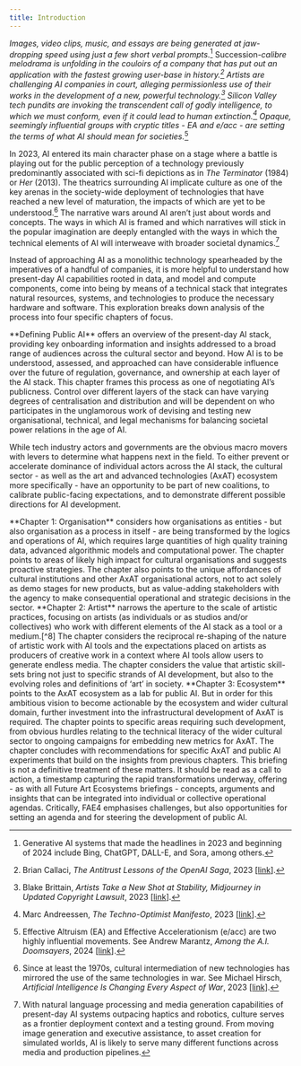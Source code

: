 ```yaml
---
title: Introduction
---
```


<Box>

_Images, video clips, music, and essays are being generated at jaw-dropping speed using just a few short verbal prompts._[^1] Succession-_calibre melodrama is unfolding in the couloirs of a company that has put out an application with the fastest growing user-base in history.[^2] Artists are challenging AI companies in court, alleging permissionless use of their works in the development of a new, powerful technology.[^3] Silicon Valley tech pundits are invoking the transcendent call of godly intelligence, to which we must conform, even if it could lead to human extinction.[^4] Opaque, seemingly influential groups with cryptic titles - EA and e/acc - are setting the terms of what AI should mean for societies._[^5]

In 2023, AI entered its main character phase on a stage where a battle is playing out for the public perception of a technology previously predominantly associated with sci-fi depictions as in _The Terminator_ (1984) or _Her_ (2013). The theatrics surrounding AI implicate culture as one of the key arenas in the society-wide deployment of technologies that have reached a new level of maturation, the impacts of which are yet to be understood.[^6] The narrative wars around AI aren’t just about words and concepts. The ways in which AI is framed and which narratives will stick in the popular imagination are deeply entangled with the ways in which the technical elements of AI will interweave with broader societal dynamics.[^7]

Instead of approaching AI as a monolithic technology spearheaded by the imperatives of a handful of companies, it is more helpful to understand how present-day AI capabilities rooted in data, and model and compute components, come into being by means of a technical stack that integrates natural resources, systems, and technologies to produce the necessary hardware and software. This exploration breaks down analysis of the process into four specific chapters of focus.

</Box>

<Box>
**Defining Public AI** offers an overview of the present-day AI stack, providing key onboarding information and insights addressed to a broad range of audiences across the cultural sector and beyond. How AI is to be understood, assessed, and approached can have considerable influence over the future of regulation, governance, and ownership at each layer of the AI stack. This chapter frames this process as one of negotiating AI’s publicness. Control over different layers of the stack can have varying degrees of centralisation and distribution and will be dependent on who participates in the unglamorous work of devising and testing new organisational, technical, and legal mechanisms for balancing societal power relations in the age of AI.

While tech industry actors and governments are the obvious macro movers with levers to determine what happens next in the field. To either prevent or accelerate dominance of individual actors across the AI stack, the cultural sector - as well as the art and advanced technologies (AxAT) ecosystem more specifically - have an opportunity to be part of new coalitions, to calibrate public-facing expectations, and to demonstrate different possible directions for AI development.

</Box>
<Box>
**Chapter 1: Organisation** considers how organisations as entities - but also organisation as a process in itself - are being transformed by the logics and operations of AI, which requires large quantities of high quality training data, advanced algorithmic models and computational power. The chapter points to areas of likely high impact for cultural organisations and suggests proactive strategies. The chapter also points to the unique affordances of cultural institutions and other AxAT organisational actors, not to act solely as demo stages for new products, but as value-adding stakeholders with the agency to make consequential operational and strategic decisions in the sector.
</Box>
<Box>
**Chapter 2: Artist** narrows the aperture to the scale of artistic practices, focusing on artists (as individuals or as studios and/or collectives) who work with different elements of the AI stack as a tool or a medium.[^8] The chapter considers the reciprocal re-shaping of the nature of artistic work with AI tools and the expectations placed on artists as producers of creative work in a context where AI tools allow users to generate endless media. The chapter considers the value that artistic skill-sets bring not just to specific strands of AI development, but also to the evolving roles and definitions of ‘art’ in society.
</Box>
<Box>
**Chapter 3: Ecosystem** points to the AxAT ecosystem as a lab for public AI. But in order for this ambitious vision to become actionable by the ecosystem and wider cultural domain, further investment into the infrastructural development of AxAT is required. The chapter points to specific areas requiring such development, from obvious hurdles relating to the technical literacy of the wider cultural sector to ongoing campaigns for embedding new metrics for AxAT. The chapter concludes with recommendations for specific AxAT and public AI experiments that build on the insights from previous chapters.

</Box>
<Box>
This briefing is not a definitive treatment of these matters. It should be read as a call to action, a timestamp capturing the rapid transformations underway, offering - as with all Future Art Ecosystems briefings - concepts, arguments and insights that can be integrated into individual or collective operational agendas. Critically, FAE4 emphasises challenges, but also opportunities for setting an agenda and for steering the development of public AI.

</Box>

[^1]: Generative AI systems that made the headlines in 2023 and beginning of 2024 include Bing, ChatGPT, DALL-E, and Sora, among others.
[^2]: Brian Callaci, _The Antitrust Lessons of the OpenAI Saga_, 2023 [[link](https://www.thenation.com/article/economy/the-antitrust-lessons-of-the-openai-saga/)].
[^3]: Blake Brittain, _Artists Take a New Shot at Stability, Midjourney in Updated Copyright Lawsuit_, 2023 [[link](https://www.reuters.com/legal/litigation/artists-take-new-shot-stability-midjourney-updated-copyright-lawsuit-2023-11-30/#:~:text=Illustrators%20Sarah%20Andersen%2C%20Kelly%20McKernan,their%20work%20in%20AI%20training.)].
[^4]: Marc Andreessen, _The Techno-Optimist Manifesto_, 2023 [[link](https://a16z.com/the-techno-optimist-manifesto/)].
[^5]: Effective Altruism (EA) and Effective Accelerationism (e/acc) are two highly influential movements. See Andrew Marantz, _Among the A.I. Doomsayers_, 2024 [[link](https://www.newyorker.com/magazine/2024/03/18/among-the-ai-doomsayers)].
[^6]: Since at least the 1970s, cultural intermediation of new technologies has mirrored the use of the same technologies in war. See Michael Hirsch, _Artificial Intelligence Is Changing Every Aspect of War_, 2023 [[link](https://foreignpolicy.com/2023/04/11/ai-arms-race-artificial-intelligence-chatgpt-military-technology/)].
[^7]: With natural language processing and media generation capabilities of present-day AI systems outpacing haptics and robotics, culture serves as a frontier deployment context and a testing ground. From moving image generation and executive assistance, to asset creation for simulated worlds, AI is likely to serve many different functions across media and production pipelines.
[^8]: There are many artists who also work with AI as a topic or theme. The impacts of these practices are valuable but not considered in any detail within this publication given FAE4’s focus on technical systems and operations.
